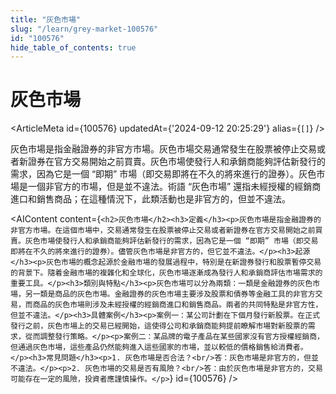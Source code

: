 ```yaml
---
title: "灰色市場"
slug: "/learn/grey-market-100576"
id: "100576"
hide_table_of_contents: true
---
```



# 灰色市場

<ArticleMeta id={100576} updatedAt={'2024-09-12 20:25:29'} alias={`[]`} />
<div className='border-solid border-b border-t-0 my-4 border-[var(--ifm-color-gray-300)]' />

灰色市場是指金融證券的非官方市場。灰色市場交易通常發生在股票被停止交易或者新證券在官方交易開始之前買賣。灰色市場使發行人和承銷商能夠評估新發行的需求，因為它是一個 “即期” 市場（即交易即將在不久的將來進行的證券）。灰色市場是一個非官方的市場，但是並不違法。術語 “灰色市場” 還指未經授權的經銷商進口和銷售商品；在這種情況下，此類活動也是非官方的，但並不違法。

<AIContent content={`<h2>灰色市場</h2><h3>定義</h3><p>灰色市場是指金融證券的非官方市場。在這個市場中，交易通常發生在股票被停止交易或者新證券在官方交易開始之前買賣。灰色市場使發行人和承銷商能夠評估新發行的需求，因為它是一個 “即期” 市場（即交易即將在不久的將來進行的證券）。儘管灰色市場是非官方的，但它並不違法。</p><h3>起源</h3><p>灰色市場的概念起源於金融市場的發展過程中，特別是在新證券發行和股票暫停交易的背景下。隨着金融市場的複雜化和全球化，灰色市場逐漸成為發行人和承銷商評估市場需求的重要工具。</p><h3>類別與特點</h3><p>灰色市場可以分為兩類：一類是金融證券的灰色市場，另一類是商品的灰色市場。金融證券的灰色市場主要涉及股票和債券等金融工具的非官方交易，而商品的灰色市場則涉及未經授權的經銷商進口和銷售商品。兩者的共同特點是非官方性，但並不違法。</p><h3>具體案例</h3><p>案例一：某公司計劃在下個月發行新股票。在正式發行之前，灰色市場上的交易已經開始，這使得公司和承銷商能夠提前瞭解市場對新股票的需求，從而調整發行策略。</p><p>案例二：某品牌的電子產品在某些國家沒有官方授權經銷商，但通過灰色市場，這些產品仍然能夠進入這些國家的市場，並以較低的價格銷售給消費者。</p><h3>常見問題</h3><p>1. 灰色市場是否合法？<br/>答：灰色市場是非官方的，但並不違法。</p><p>2. 灰色市場的交易是否有風險？<br/>答：由於灰色市場是非官方的，交易可能存在一定的風險，投資者應謹慎操作。</p>`} id={100576} />
